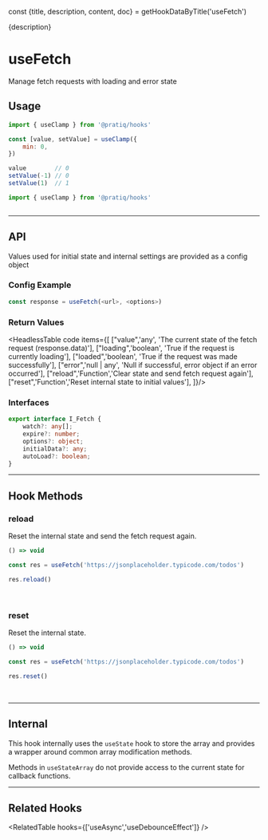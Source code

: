 
const {title, description, content, doc} = getHookDataByTitle('useFetch')

<head>
  <title>{title}</title>
  <meta name="description" content={description} />
</head>

<MainText>
{description}
</MainText>


<MainText>
<h1>useFetch</h1>
Manage fetch requests with loading and error state
</MainText>





## Usage

<Tabs>

<TabItem value='simple' label='Simple'>

```js 
import { useClamp } from '@pratiq/hooks'

const [value, setValue] = useClamp({
    min: 0,
})

value        // 0
setValue(-1) // 0
setValue(1)  // 1
```

</TabItem>

<TabItem value='advanced' label='Advanced'>

```js
import { useClamp } from '@pratiq/hooks'
```

</TabItem>

<TabItem value='full' label='Full'>

```js

```

</TabItem>
</Tabs>












<!--=========================================================================-->

<hr />

## API 

Values used for initial state and internal settings are provided as a config
object 

### Config Example

```ts
const response = useFetch(<url>, <options>)
```


### Return Values

<HeadlessTable code items={[
    ["value",'any', 'The current state of the fetch request (response.data)'],
    ["loading",'boolean', 'True if the request is currently loading'],
    ["loaded",'boolean', 'True if the request was made successfully'],
    ["error",'null | any', 'Null if successful, error object if an error occurred'],
    ["reload",'Function','Clear state and send fetch request again'],
    ["reset",'Function','Reset internal state to initial values'],
]}/>


### Interfaces
```ts
export interface I_Fetch {
    watch?: any[];
    expire?: number;
    options?: object;
    initialData?: any;
    autoLoad?: boolean;
}
```











<!--=========================================================================-->

<hr />


## Hook Methods

### reload
Reset the internal state and send the fetch request again.

```ts
() => void 
```
```ts
const res = useFetch('https://jsonplaceholder.typicode.com/todos')

res.reload()
```

<br />


### reset
Reset the internal state.

```ts
() => void 
```
```ts
const res = useFetch('https://jsonplaceholder.typicode.com/todos')

res.reset()
```

<br />









<!--=========================================================================-->

<hr />


## Internal

This hook internally uses the `useState` hook to store the array and provides 
a wrapper around common array modification methods. 

Methods in `useStateArray` do not provide access to the current state for callback 
functions.



<!--=========================================================================-->

<hr />


## Related Hooks


<RelatedTable hooks={['useAsync','useDebounceEffect']} />
